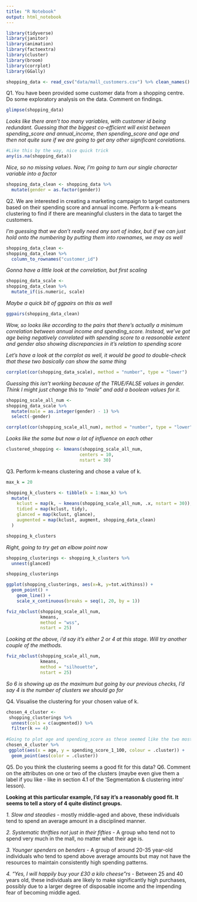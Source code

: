 ```yaml
---
title: "R Notebook"
output: html_notebook
---
```


```r
library(tidyverse)
library(janitor)
library(animation)
library(factoextra)
library(cluster)
library(broom)
library(corrplot)
library(GGally)

shopping_data <- read_csv("data/mall_customers.csv") %>% clean_names()
```


Q1. You have been provided some customer data from a shopping centre. Do some exploratory analysis on the data. Comment on findings.

```r
glimpse(shopping_data)
```

*Looks like there aren't too many variables, with customer id being redundant. Guessing that the biggest co-efficient will exist between spending_score and annual_income, then spending_score and age and then not quite sure if we are going to get any other significant corelations.*

```r
#Like this by the way, nice quick trick
any(is.na(shopping_data))
```

*Nice, so no missing values. Now, I'm going to turn our single character variable into a factor*

```r
shopping_data_clean <- shopping_data %>%
  mutate(gender = as.factor(gender))
```

Q2. We are interested in creating a marketing campaign to target customers based on their spending score and annual income. Perform a k-means clustering to find if there are meaningful clusters in the data to target the customers.

*I'm guessing that we don't really need any sort of index, but if we can just hold onto the numbering by putting them into rownames, we may as well*

```r
shopping_data_clean <-
shopping_data_clean %>% 
  column_to_rownames("customer_id")
```

*Gonna have a little look at the correlation, but first scaling*

```r
shopping_data_scale <-
shopping_data_clean %>% 
  mutate_if(is.numeric, scale)
```

*Maybe a quick bit of ggpairs on this as well*

```r
ggpairs(shopping_data_clean)
```

*Wow, so looks like according to the pairs that there's actually a minimum correlation between annual income and spending_score. Instead, we've got age being negatively correlated with spending score to a reasonable extent and gender also showing discrepancies in it's relation to spending score*

*Let's have a look at the corrplot as well, it would be good to double-check that these two basically can show the same thing*

```r
corrplot(cor(shopping_data_scale), method = "number", type = "lower")
```

*Guessing this isn't working because of the TRUE/FALSE values in gender. Think I might just change this to "male" and add a boolean values for it.*

```r
shopping_scale_all_num <-
shopping_data_scale %>% 
  mutate(male = as.integer(gender) - 1) %>% 
  select(-gender)
```

```r
corrplot(cor(shopping_scale_all_num), method = "number", type = "lower")
```
*Looks like the same but now a lot of influence on each other*

```r
clustered_shopping <- kmeans(shopping_scale_all_num,
                            centers = 10,
                            nstart = 30)
```


Q3. Perform k-means clustering and chose a value of k.

```r
max_k = 20

shopping_k_clusters <- tibble(k = 1:max_k) %>%
  mutate(
    kclust = map(k, ~ kmeans(shopping_scale_all_num, .x, nstart = 30)), 
    tidied = map(kclust, tidy),
    glanced = map(kclust, glance),
    augmented = map(kclust, augment, shopping_data_clean)
  )

shopping_k_clusters
```

*Right, going to try get an elbow point now*

```r
shopping_clusterings <- shopping_k_clusters %>% 
  unnest(glanced)

shopping_clusterings
```
```r
ggplot(shopping_clusterings, aes(x=k, y=tot.withinss)) +
  geom_point() +
    geom_line() +
    scale_x_continuous(breaks = seq(1, 20, by = 1))
```
```r
fviz_nbclust(shopping_scale_all_num, 
             kmeans, 
             method = "wss", 
             nstart = 25)
```
*Looking at the above, i'd say it's either 2 or 4 at this stage. Will try another couple of the methods.*

```r
fviz_nbclust(shopping_scale_all_num, 
             kmeans, 
             method = "silhouette", 
             nstart = 25)
```
*So 6 is showing up as the maximum but going by our previous checks, I'd say 4 is the number of clusters we should go for*

Q4. Visualise the clustering for your chosen value of k.

```r
chosen_4_cluster <-
 shopping_clusterings %>% 
  unnest(cols = c(augmented)) %>%
  filter(k == 4)
  
#Going to plot age and spending_score as these seemed like the two most closely correlated
chosen_4_cluster %>% 
 ggplot(aes(x = age, y = spending_score_1_100, colour = .cluster)) +
  geom_point(aes(color = .cluster))


```

Q5. Do you think the clustering seems a good fit for this data?
Q6. Comment on the attributes on one or two of the clusters (maybe even give them a label if you like - like in section 4.1 of the ‘Segmentation & clustering intro’ lesson).

**Looking at this particular example, I'd say it's a reasonably good fit. It seems to tell a story of 4 quite distinct groups.**

*1. Slow and steadies* - mostly middle-aged and above, these individuals tend to spend an average amount in a disciplined manner.

*2. Systematic thrifties not just in their fifties* - A group who tend not to spend very much in the mall, no matter what their age is.

*3. Younger spenders on benders* - A group of around 20-35 year-old individuals who tend to spend above average amounts but may not have the resources to maintain consistently high spending patterns.

*4. "Yes, I will happily buy your £30 a kilo cheese"rs* - Between 25 and 40 years old, these individuals are likely to make significantly high purchases, possibly due to a larger degree of disposable income and the impending fear of becoming middle aged. 

